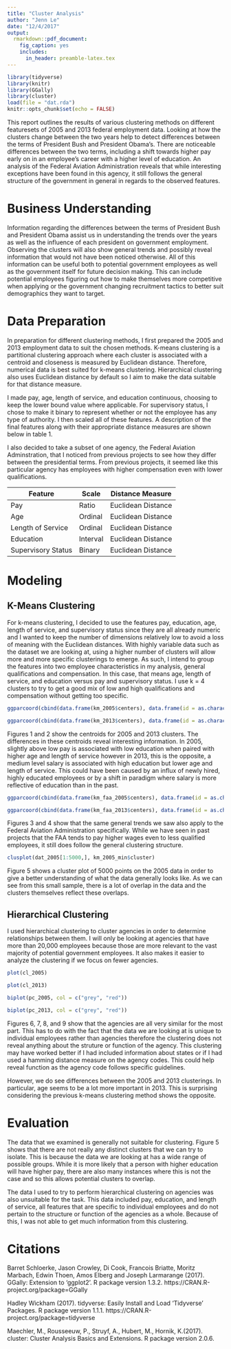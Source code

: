 ```yaml
---
title: "Cluster Analysis"
author: "Jenn Le"
date: "12/4/2017"
output:
  rmarkdown::pdf_document:
    fig_caption: yes        
    includes:  
      in_header: preamble-latex.tex
---
```


```r
library(tidyverse)
library(knitr)
library(GGally)
library(cluster)
load(file = "dat.rda")
knitr::opts_chunk$set(echo = FALSE)
```

\abstract

This report outlines the results of various clustering methods on different featuresets of 2005 and 2013 federal employment data. Looking at how the clusters change between the two years help to detect differences between the terms of President Bush and President Obama's. There are noticeable differences between the two terms, including a shift towards higher pay early on in an employee's career with a higher level of education. An analysis of the Federal Aviation Administration reveals that while interesting exceptions have been found in this agency, it still follows the general structure of the government in general in regards to the observed features.

\newpage
\tableofcontents
\newpage

# Business Understanding

Information regarding the differences between the terms of President Bush and President Obama assist us in understanding the trends over the years as well as the influence of each president on government employment. Observing the clusters will also show general trends and possibly reveal information that would not have been noticed otherwise. All of this information can be useful both to potential government employees as well as the government itself for future decision making. This can include potential employees figuring out how to make themselves more competitive when applying or the government changing recruitment tactics to better suit demographics they want to target.

# Data Preparation

In preparation for different clustering methods, I first prepared the 2005 and 2013 employment data to suit the chosen methods. K-means clustering is a partitional clustering approach where each cluster is associated with a centroid and closeness is measured by Euclidean distance. Therefore, numerical data is best suited for k-means clustering. Hierarchical clustering also uses Euclidean distance by default so I aim to make the data suitable for that distance measure.

I made pay, age, length of service, and education continuous, choosing to keep the lower bound value where applicable. For supervisory status, I chose to make it binary to represent whether or not the employee has any type of authority. I then scaled all of these features. A description of the final features along with their appropriate distance measures are shown below in table 1.

I also decided to take a subset of one agency, the Federal Aviation Adminstration, that I noticed from previous projects to see how they differ between the presidential terms. From previous projects, it seemed like this particular agency has employees with higher compensation even with lower qualifications.

| Feature | Scale | Distance Measure |
| ------- | ----- | ---------------- |
| Pay | Ratio | Euclidean Distance |
| Age | Ordinal | Euclidean Distance |
| Length of Service | Ordinal | Euclidean Distance |
| Education | Interval | Euclidean Distance |
| Supervisory Status | Binary | Euclidean Distance |

# Modeling

## K-Means Clustering

For k-means clustering, I decided to use the features pay, education, age, length of service, and supervisory status since they are all already numeric and I wanted to keep the number of dimensions relatively low to avoid a loss of meaning with the Euclidean distances. With highly variable data such as the dataset we are looking at, using a higher number of clusters will allow more and more specific clusterings to emerge. As such, I intend to group the features into two employee characteristics in my analysis, general qualifications and compensation. In this case, that means age, length of service, and education versus pay and supervisory status. I use k = 4 clusters to try to get a good mix of low and high qualifications and compensation without getting too specific.

```r
ggparcoord(cbind(data.frame(km_2005$centers), data.frame(id = as.character(1:4))), columns = 1:ncol(km_2005$centers), groupColumn = 'id')
```

```r
ggparcoord(cbind(data.frame(km_2013$centers), data.frame(id = as.character(1:4))), columns = 1:ncol(km_2013$centers), groupColumn = 'id')
```

Figures 1 and 2 show the centroids for 2005 and 2013 clusters. The differences in these centroids reveal interesting information. In 2005, slightly above low pay is associated with low education when paired with higher age and length of service however in 2013, this is the opposite, a medium level salary is associated with high education but lower age and length of service. This could have been caused by an influx of newly hired, highly educated employees or by a shift in paradigm where salary is more reflective of education than in the past.

```r
ggparcoord(cbind(data.frame(km_faa_2005$centers), data.frame(id = as.character(1:4))), columns = 1:ncol(km_faa_2005$centers), groupColumn = 'id')
```

```r
ggparcoord(cbind(data.frame(km_faa_2013$centers), data.frame(id = as.character(1:4))), columns = 1:ncol(km_faa_2013$centers), groupColumn = 'id')
```

Figures 3 and 4 show that the same general trends we saw also apply to the Federal Aviation Administration specifically. While we have seen in past projects that the FAA tends to pay higher wages even to less qualified employees, it still does follow the general clustering structure. 

```r
clusplot(dat_2005[1:5000,], km_2005_min$cluster)
```

Figure 5 shows a cluster plot of 5000 points on the 2005 data in order to give a better understanding of what the data generally looks like. As we can see from this small sample, there is a lot of overlap in the data and the clusters themselves reflect these overlaps. 

## Hierarchical Clustering

I used hierarchical clustering to cluster agencies in order to determine relationships between them. I will only be looking at agencies that have more than 20,000 employees because those are more relevant to the vast majority of potential government employees. It also makes it easier to analyze the clustering if we focus on fewer agencies.

```r
plot(cl_2005)
```

```r
plot(cl_2013)
```

```r
biplot(pc_2005, col = c("grey", "red"))
```

```r
biplot(pc_2013, col = c("grey", "red"))
```

Figures 6, 7, 8, and 9 show that the agencies are all very similar for the most part. This has to do with the fact that the data we are looking at is unique to individual employees rather than agencies therefore the clustering does not reveal anything about the struture or function of the agency. This clustering may have worked better if I had included information about states or if I had used a hamming distance measure on the agency codes. This could help reveal function as the agency code follows specific guidelines.

However, we do see differences between the 2005 and 2013 clusterings. In particular, age seems to be a lot more important in 2013. This is surprising considering the previous k-means clustering method shows the opposite.

# Evaluation

The data that we examined is generally not suitable for clustering. Figure 5 shows that there are not really any distinct clusters that we can try to isolate. This is because the data we are looking at has a wide range of possible groups. While it is more likely that a person with higher education will have higher pay, there are also many instances where this is not the case and so this allows potential clusters to overlap.

The data I used to try to perform hierarchical clustering on agencies was also unsuitable for the task. This data included pay, education, and length of service, all features that are specific to individual employees and do not pertain to the structure or function of the agencies as a whole. Because of this, I was not able to get much information from this clustering.

\pagebreak

# Citations

Barret Schloerke, Jason Crowley, Di Cook, Francois Briatte, Moritz Marbach, Edwin Thoen, Amos Elberg and Joseph
  Larmarange (2017). GGally: Extension to 'ggplot2'. R package version 1.3.2.
  https://CRAN.R-project.org/package=GGally
  

Hadley Wickham (2017). tidyverse: Easily Install and Load 'Tidyverse' Packages. R package version 1.1.1.
  https://CRAN.R-project.org/package=tidyverse
  
  
Maechler, M., Rousseeuw, P., Struyf, A., Hubert, M., Hornik, K.(2017).  cluster: Cluster Analysis Basics and
  Extensions. R package version 2.0.6.